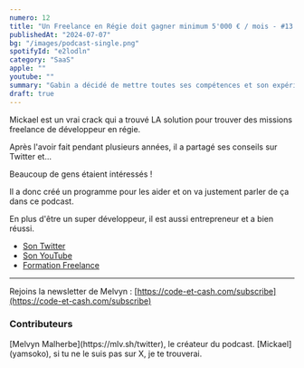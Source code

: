 ```yaml
---
numero: 12
title: "Un Freelance en Régie doit gagner minimum 5'000 € / mois - #13 Mickael"
publishedAt: "2024-07-07"
bg: "/images/podcast-single.png"
spotifyId: "e2lodln"
category: "SaaS"
apple: ""
youtube: ""
summary: "Gabin a décidé de mettre toutes ses compétences et son expérience au service des freelance afin qu'ils optimisent leur fiscalité et fassent fructifier leur patrimoine."
draft: true
---
```


Mickael est un vrai crack qui a trouvé LA solution pour trouver des missions freelance de développeur en régie.

Après l'avoir fait pendant plusieurs années, il a partagé ses conseils sur Twitter et...

Beaucoup de gens étaient intéressés !

Il a donc créé un programme pour les aider et on va justement parler de ça dans ce podcast.

En plus d'être un super développeur, il est aussi entrepreneur et a bien réussi.

- [Son Twitter](https://x.com/yamsoko)
- [Son YouTube](https://www.youtube.com/@MikaelElOuazzani)
- [Formation Freelance](https://www.freelanceregie.fr/cours-gratuit)

---

Rejoins la newsletter de Melvyn : [https://code-et-cash.com/subscribe](https://code-et-cash.com/subscribe)

### Contributeurs

<Contributor>
  [Melvyn Malherbe](https://mlv.sh/twitter), le créateur du podcast.
</Contributor>
<Contributor>
  [Mickael](yamsoko), si tu ne le suis pas sur X, je te trouverai.
</Contributor>
